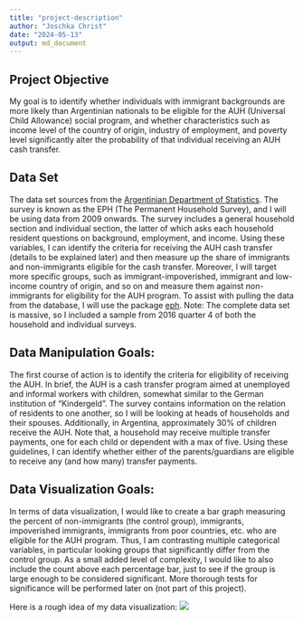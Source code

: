 ```yaml
---
title: "project-description"
author: "Joschka Christ"
date: "2024-05-13"
output: md_document
---
```


## Project Objective

My goal is to identify whether individuals with immigrant backgrounds are more likely than Argentinian nationals to be eligible for the AUH (Universal Child Allowance) social program, and whether characteristics such as income level of the country of origin, industry of employment, and poverty level significantly alter the probability of that individual receiving an AUH cash transfer.

## Data Set

The data set sources from the [Argentinian Department of Statistics](https://www.indec.gob.ar/indec/web/Institucional-Indec-BasesDeDatos). The survey is known as the EPH (The Permanent Household Survey), and I will be using data from 2009 onwards. The survey includes a general household section and individual section, the latter of which asks each household resident questions on background, employment, and income. Using these variables, I can identify the criteria for receiving the AUH cash transfer (details to be explained later) and then measure up the share of immigrants and non-immigrants eligible for the cash transfer. Moreover, I will target more specific groups, such as immigrant-impoverished, immigrant and low-income country of origin, and so on and measure them against non-immigrants for eligibility for the AUH program. To assist with pulling the data from the database, I will use the package [eph](https://ropensci.github.io/eph/index.html). Note: The complete data set is massive, so I included a sample from 2016 quarter 4 of both the household and individual surveys.

## Data Manipulation Goals:

The first course of action is to identify the criteria for eligibility of receiving the AUH. In brief, the AUH is a cash transfer program aimed at unemployed and informal workers with children, somewhat similar to the German institution of "Kindergeld". The survey contains information on the relation of residents to one another, so I will be looking at heads of households and their spouses. Additionally, in Argentina, approximately 30% of children receive the AUH. Note that, a household may receive multiple transfer payments, one for each child or dependent with a max of five. Using these guidelines, I can identify whether either of the parents/guardians are eligible to receive any (and how many) transfer payments.

## Data Visualization Goals:

In terms of data visualization, I would like to create a bar graph measuring the percent of non-immigrants (the control group), immigrants, impoverished immigrants, immigrants from poor countries, etc. who are eligible for the AUH program. Thus, I am contrasting multiple categorical variables, in particular looking groups that significantly differ from the control group. As a small added level of complexity, I would like to also include the count above each percentage bar, just to see if the group is large enough to be considered significant. More thorough tests for significance will be performed later on (not part of this project).

Here is a rough idea of my data visualization: ![](https://media.geeksforgeeks.org/wp-content/uploads/20210705121552/barplotcount.png)
